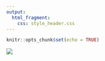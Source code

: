 ```yaml
---
output: 
  html_fragment:
    css: style_header.css  
---
```


```r
knitr::opts_chunk$set(echo = TRUE)
```

<head class="div-1">
<img src="img/tili.svg" >
</head>


